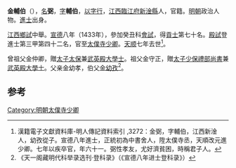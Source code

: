 '''金輔伯'''（{{bd|？||1463年}}），[[名|名]]'''弼'''，[[表字|字]]'''輔伯'''，[[以字行|以字行]]，[[江西|江西]][[臨江府|臨江府]][[新淦縣|新淦縣]]人，官籍。[[明朝|明朝]]政治人物。[[進士|進士]]出身。
	
[[江西|江西]][[鄉試|鄉試]]中舉。[[宣德|宣德]]八年（1433年），參加癸丑科[[會試|會試]]，得[[貢士|貢士]]第七十名。[[殿試|殿試]]登進士第三甲第四十二名，官至[[太僕寺|太僕寺]][[少卿|少卿]]。[[天顺_(明朝)|天顺]]七年去世<ref>漢籍電子文獻資料庫-明人傳記資料索引 ,3272：金弼，字輔伯，江西新淦人，幼孜從子。宣德八年進士，正統初為中書舍人，陞太僕寺丞，天順改元進少卿。七年以疾卒官，年六十一。弼性孝友，尤好濟貧困，時稱君子人。</ref>。

曾祖父金仲卿，贈[[太子太保|太子太保]]兼[[武英殿大學士|武英殿大學士]]。祖父金守正，贈[[太子少保|太子少保]][[禮部尚書|禮部尚書]]兼[[武英殿大學士|武英殿大學士]]。父亲金幼孝，伯父[[金幼孜|金幼孜]]<ref>《天一阁藏明代科举录选刊·登科录》（《宣德八年进士登科录》）</ref>。

==参考==
{{reflist}}
{{明朝人物小作品}}
{{宣德八年癸丑科殿試金榜}}
[[Category:明朝太僕寺少卿|Category:明朝太僕寺少卿]]